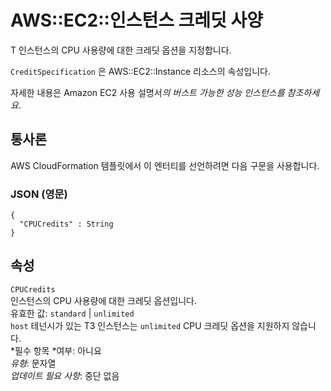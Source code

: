 # AWS::EC2::인스턴스 크레딧 사양

T 인스턴스의 CPU 사용량에 대한 크레딧 옵션을 지정합니다.

`CreditSpecification` 은 AWS::EC2::Instance 리소스의 속성입니다.

자세한 내용은 Amazon EC2 사용 설명서*의 버스트 가능한 성능 인스턴스를 참조하세요*.

## 통사론

AWS CloudFormation 템플릿에서 이 엔터티를 선언하려면 다음 구문을 사용합니다.

### JSON (영문)

```
{
  "CPUCredits" : String
}
```

## 속성

`CPUCredits`  
인스턴스의 CPU 사용량에 대한 크레딧 옵션입니다.  
유효한 값: `standard` | `unlimited`  
`host` 테넌시가 있는 T3 인스턴스는 `unlimited` CPU 크레딧 옵션을 지원하지 않습니다.  
*필수 항목 *여부: 아니요  
_유형_: 문자열  
_업데이트 필요 사항_: 중단 없음
